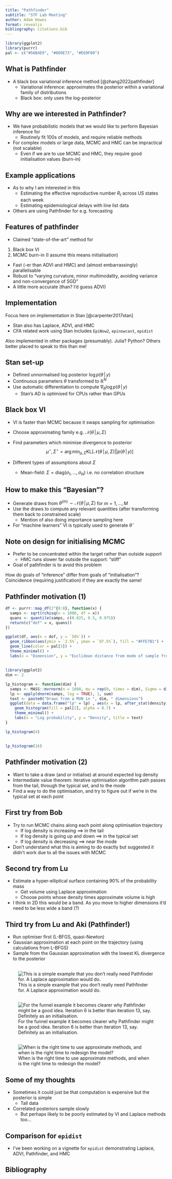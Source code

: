 ```yaml
---
title: "Pathfinder"
subtitle: "STF Lab Meeting"
author: Adam Howes
format: revealjs
bibliography: citations.bib
---
```


```r
library(ggplot2)
library(purrr)
pal <- c("#56B4E9", "#009E73", "#E69F00")
```

## What is Pathfinder

* A black box variational inference method [@zhang2022pathfinder]
  * Variational inference: approximates the posterior within a variational family of distributions
  * Black box: only uses the log-posterior

## Why are we interested in Pathfinder?

* We have probabilistic models that we would like to perform Bayesian inference for
  * Routinely fit 100s of models, and require reliable methods
* For complex models or large data, MCMC and HMC can be impractical (not scalable)
  * Even if we are to use MCMC and HMC, they require good initialisation values (burn-in)

## Example applications

* As to why I am interested in this
  * Estimating the effective reproductive number $R_t$ across US states each week
  * Estimating epidemiological delays with line list data
* Others are using Pathfinder for e.g. forecasting

## Features of pathfinder

* Claimed "state-of-the-art" method for
1. Black box VI
2. MCMC burn-in (I assume this means initialisation)
* Fast (-er than ADVI and HMC) and (almost embarrassingly) parallelisable
* Robust to "varying curvature, minor multimodality, avoiding variance and non-convergence of SGD"
* A little more accurate (than? I'd guess ADVI)

## Implementation

Focus here on implementation in Stan [@carpenter2017stan]

* Stan also has Laplace, ADVI, and HMC
* CFA related work using Stan includes `EpiNow2`, `epinowcast`, `epidist`

::: {.callout-note}
Also implemented in other packages (presumably).
Julia?
Python?
Others better placed to speak to this than me!
:::

## Stan set-up

* Defined unnormalised log posterior $\log p(\theta \, | \, y)$
* Continuous parameters $\theta$ transformed to $\mathbb{R}^N$
* Use automatic differentiation to compute $\nabla_\theta \log p(\theta \, | \, y)$
  * Stan's AD is optimised for CPUs rather than GPUs

## Black box VI

* VI is faster than MCMC because it swaps sampling for optimisation
* Choose approximating family e.g. $\mathcal{N}(\theta \, | \, \mu, \Sigma)$
* Find parameters which minimise divergence to posterior
$$
\mu^\star, \Sigma^\star = \arg \min_{\mu, \Sigma} \text{KL}[\mathcal{N}(\theta \, | \, \mu, \Sigma) || p(\theta \, | \, y)]
$$

* Different types of assumptions about $\Sigma$
  * Mean-field: $\Sigma = \text{diag}(\sigma_1, \ldots, \sigma_N)$ i.e. no correlation structure

## How to make this "Bayesian"?

* Generate draws from $\theta^{(m)} \sim \mathcal{N}(\theta \, | \, \mu, \Sigma)$ for $m = 1, \ldots, M$
* Use the draws to compute any relevant quantities (after transforming them back to constrained scale)
  * Mention of also doing importance sampling here
* For "machine learners" VI is typically used to generate $\hat \theta$

## Note on design for initialising MCMC

* Prefer to be concentrated within the target rather than outside support
  * HMC runs slower far outside the support: "stiff"
* Goal of pathfinder is to avoid this problem

::: {.callout-note}
How do goals of "inference" differ from goals of "initialisation"?
Coincidence (requiring justification) if they are exactly the same!
:::

## Pathfinder motivation (1)

```r
df <- purrr::map_df(2^{0:8}, function(x) {
  samps <- sqrt(rchisq(n = 1000, df = x))
  quans <- quantile(samps, c(0.025, 0.5, 0.975))
  return(c("dof" = x, quans))
})

ggplot(df, aes(x = dof, y = `50%`)) +
  geom_ribbon(aes(ymin = `2.5%`, ymax = `97.5%`), fill = "#FFE7B1") +
  geom_line(color = pal[3]) +
  theme_minimal() +
  labs(x = "Dimension", y = "Euclidean distance from mode of sample from MVN")
```
##

```r
library(ggplot2)
dim <- 2

lp_histogram <- function(dim) {
  samps <- MASS::mvrnorm(n = 1000, mu = rep(0, times = dim), Sigma = diag(nrow = dim, ncol = dim))
  lp <- apply(dnorm(samps, log = TRUE), 1, sum)
  text <- paste0("Draws from a MVN in ", dim, " dimensions") 
  ggplot(data = data.frame("lp" = lp) , aes(x = lp, after_stat(density))) +
    geom_histogram(fill = pal[2], alpha = 0.7) +
    theme_minimal() +
    labs(x = "Log probability", y = "Density", title = text)
}

lp_histogram(4)
```

##

```r
lp_histogram(16)
```

## Pathfinder motivation (2)

* Want to take a draw (and or initialise) at around expected log density
* Intermediate value theorem: iterative optimisation algorithm path passes from the tail, through the typical set, and to the mode
* Find a way to do the optimisation, and try to figure out if we're in the typical set at each point

## First try from Bob

* Try to run MCMC chains along each point along optimisation trajectory
  * If log density is increasing $\implies$ in the tail
  * If log density is going up and down $\implies$ in the typical set
  * If log density is decreasing $\implies$ near the mode
* Don't understand what this is aiming to do exactly but suggested it didn't work due to all the issues with MCMC

## Second try from Lu

* Estimate a hyper-elliptical surface containing 90% of the probability mass
  * Get volume using Laplace approximation
  * Choose points whose density times approximate volume is high
* I think in 2D this would be a band. As you move to higher dimensions it'd need to be less wide a band (?)

## Third try from Lu and Aki (Pathfinder!)

* Run optimiser first (L-BFGS, quasi-Newton)
* Gaussian approximation at each point on the trajectory (using calculations from L-BFGS)
* Sample from the Gaussian approximation with the lowest KL divergence to the posterior 

##

![This is a simple example that you don't really need Pathfinder for. A Laplace approximation would do.](fig1.png)

##

![For the funnel example it becomes clearer why Pathfinder might be a good idea. Iteration 6 is better than iteration 13, say. Definitely as an initialisation.](fig2.png)

##

![When is the right time to use approximate methods, and when is the right time to redesign the model?](converge.png)

## Some of my thoughts

* Sometimes it could just be that computation is expensive but the posterior is simple
  * Tall data
* Correlated posteriors sample slowly
  * But perhaps likely to be poorly estimated by VI and Laplace methods too...

## Comparison for `epidist`

* I've been working on a vignette for `epidist` demonstrating Laplace, ADVI, Pathfinder, and HMC

## Bibliography